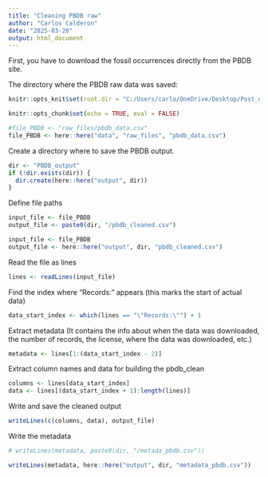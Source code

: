 ```yaml
---
title: "Cleaning PBDB raw"
author: "Carlos Calderon"
date: "2025-03-20"
output: html_document
---
```


First, you have to download the fossil occurrences directly from the PBDB site.

The directory where the PBDB raw data was saved:

```r
knitr::opts_knit$set(root.dir = "C:/Users/carlo/OneDrive/Desktop/Post_doc_SP/workshop_Tiago")  # Adjust path

knitr::opts_chunk$set(echo = TRUE, eval = FALSE)

```

```r
#file_PBDB <- "raw_files/pbdb_data.csv"
file_PBDB <- here::here("data", "raw_files", "pbdb_data.csv")
```

Create a directory where to save the PBDB output.

```r
dir <- "PBDB_output"
if (!dir.exists(dir)) {
  dir.create(here::here("output", dir))
}
```

Define file paths

```r
input_file <- file_PBDB
output_file <- paste0(dir, "/pbdb_cleaned.csv")

input_file <- file_PBDB
output_file <- here::here("output", dir, "pbdb_cleaned.csv")
```

Read the file as lines

```r
lines <- readLines(input_file)
```

Find the index where "Records:" appears (this marks the start of actual data)

```r
data_start_index <- which(lines == "\"Records:\"") + 1
```

Extract metadata (It contains the info about when the data was downloaded, the number of records, the license, where the data was downloaded, etc.)

```r
metadata <- lines[1:(data_start_index - 2)]
```

Extract column names and data for building the pbdb_clean

```r
columns <- lines[data_start_index]
data <- lines[(data_start_index + 1):length(lines)]
```

Write and save the cleaned output

```r
writeLines(c(columns, data), output_file)
```

Write the metadata

```r
# writeLines(metadata, paste0(dir, "/metada_pbdb.csv"))

writeLines(metadata, here::here("output", dir, "metadata_pbdb.csv"))
```
